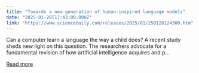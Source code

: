 ```yaml
---
title: "Towards a new generation of human-inspired language models"
date: "2025-01-28T17:43:00.000Z"
link: "https://www.sciencedaily.com/releases/2025/01/250128124300.htm"
---
```


Can a computer learn a language the way a child does? A recent study sheds new light on this question. The researchers advocate for a fundamental revision of how artificial intelligence acquires and p...

[Read more](https://www.sciencedaily.com/releases/2025/01/250128124300.htm)
